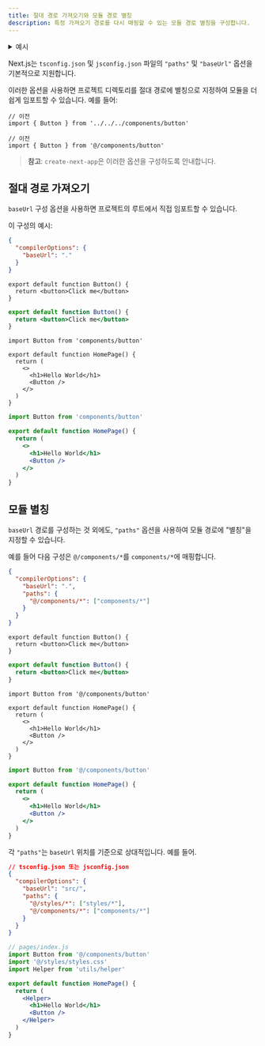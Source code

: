 ```yaml
---
title: 절대 경로 가져오기와 모듈 경로 별칭
description: 특정 가져오기 경로를 다시 매핑할 수 있는 모듈 경로 별칭을 구성합니다.
---
```


<details>
  <summary>예시</summary>

- [절대 경로 가져오기와 별칭](https://github.com/vercel/next.js/tree/canary/examples/with-absolute-imports)

</details>

Next.js는 `tsconfig.json` 및 `jsconfig.json` 파일의 `"paths"` 및 `"baseUrl"` 옵션을 기본적으로 지원합니다.

이러한 옵션을 사용하면 프로젝트 디렉토리를 절대 경로에 별칭으로 지정하여 모듈을 더 쉽게 임포트할 수 있습니다. 예를 들어:

```tsx
// 이전
import { Button } from '../../../components/button'

// 이전
import { Button } from '@/components/button'
```

> **참고**: `create-next-app`은 이러한 옵션을 구성하도록 안내합니다.

## 절대 경로 가져오기

`baseUrl` 구성 옵션을 사용하면 프로젝트의 루트에서 직접 임포트할 수 있습니다.

이 구성의 예시:

```json filename="tsconfig.json or jsconfig.json"
{
  "compilerOptions": {
    "baseUrl": "."
  }
}
```

```tsx filename="components/button.tsx" switcher
export default function Button() {
  return <button>Click me</button>
}
```

```jsx filename="components/button.js" switcher
export default function Button() {
  return <button>Click me</button>
}
```

```tsx filename="app/page.tsx" switcher
import Button from 'components/button'

export default function HomePage() {
  return (
    <>
      <h1>Hello World</h1>
      <Button />
    </>
  )
}
```

```jsx filename="app/page.js" switcher
import Button from 'components/button'

export default function HomePage() {
  return (
    <>
      <h1>Hello World</h1>
      <Button />
    </>
  )
}
```

## 모듈 별칭

`baseUrl` 경로를 구성하는 것 외에도, `"paths"` 옵션을 사용하여 모듈 경로에 "별칭"을 지정할 수 있습니다.

예를 들어 다음 구성은 `@/components/*`를 `components/*`에 매핑합니다.

```json filename="tsconfig.json or jsconfig.json"
{
  "compilerOptions": {
    "baseUrl": ".",
    "paths": {
      "@/components/*": ["components/*"]
    }
  }
}
```

```tsx filename="components/button.tsx" switcher
export default function Button() {
  return <button>Click me</button>
}
```

```jsx filename="components/button.js" switcher
export default function Button() {
  return <button>Click me</button>
}
```

```tsx filename="app/page.tsx" switcher
import Button from '@/components/button'

export default function HomePage() {
  return (
    <>
      <h1>Hello World</h1>
      <Button />
    </>
  )
}
```

```jsx filename="app/page.js" switcher
import Button from '@/components/button'

export default function HomePage() {
  return (
    <>
      <h1>Hello World</h1>
      <Button />
    </>
  )
}
```

각 `"paths"`는 `baseUrl` 위치를 기준으로 상대적입니다. 예를 들어.

```json
// tsconfig.json 또는 jsconfig.json
{
  "compilerOptions": {
    "baseUrl": "src/",
    "paths": {
      "@/styles/*": ["styles/*"],
      "@/components/*": ["components/*"]
    }
  }
}
```

```jsx
// pages/index.js
import Button from '@/components/button'
import '@/styles/styles.css'
import Helper from 'utils/helper'

export default function HomePage() {
  return (
    <Helper>
      <h1>Hello World</h1>
      <Button />
    </Helper>
  )
}
```
